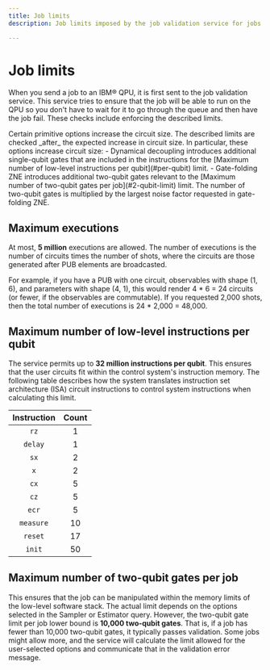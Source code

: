 ```yaml
---
title: Job limits
description: Job limits imposed by the job validation service for jobs sent to IBM QPUs.

---
```

# Job limits

When you send a job to an IBM&reg; QPU, it is first sent to the job validation service.  This service tries to ensure that the job will be able to run on the QPU so you don't have to wait for it to go through the queue and then have the job fail.  These checks include enforcing the described limits.

<Admonition type="note">
Certain primitive options increase the circuit size.  The described limits are checked _after_ the expected increase in circuit size. In particular, these options increase circuit size:
  - Dynamical decoupling introduces additional single-qubit gates that are included in the instructions for the [Maximum number of low-level instructions per qubit](#per-qubit) limit.
  - Gate-folding ZNE introduces additional two-qubit gates relevant to the [Maximum number of two-qubit gates per job](#2-qubit-limit) limit. The number of two-qubit gates is multiplied by the largest noise factor requested in gate-folding ZNE.
</Admonition>

<span id="max-shots"></span>
## Maximum executions

At most, **5 million** executions are allowed.  The number of executions is the number of circuits times the number of shots, where the circuits are those generated after PUB elements are broadcasted.

For example, if you have a PUB with one circuit, observables with shape (1, 6), and parameters with shape (4, 1), this would render 4 * 6 = 24 circuits (or fewer, if the observables are commutable). If you requested 2,000 shots, then the total number of executions is 24 * 2,000 = 48,000.

<span id="per-qubit"></span>
## Maximum number of low-level instructions per qubit

The service permits up to **32 million instructions per qubit**. This ensures that the user circuits fit within the control system's instruction memory.  The following table describes how the system translates instruction set architecture (ISA) circuit instructions to control system instructions when calculating this limit.

| Instruction | Count |
|:-----------:|:-----:|
| `rz`          | 1     |
| `delay`       | 1     |
| `sx`          | 2     |
| `x`           | 2     |
| `cx`          | 5     |
| `cz`          | 5     |
| `ecr`         | 5     |
| `measure`     | 10    |
| `reset`       | 17    |
| `init`        | 50    |

<span id="2-qubit-limit"></span>
## Maximum number of two-qubit gates per job

This ensures that the job can be manipulated within the memory limits of the low-level software stack. The actual limit depends on the options selected in the Sampler or Estimator query. However, the two-qubit gate limit per job lower bound is **10,000 two-qubit gates**. That is, if a job has fewer than 10,000 two-qubit gates, it typically passes validation. Some jobs might allow more, and the service will calculate the limit allowed for the user-selected options and communicate that in the validation error message.